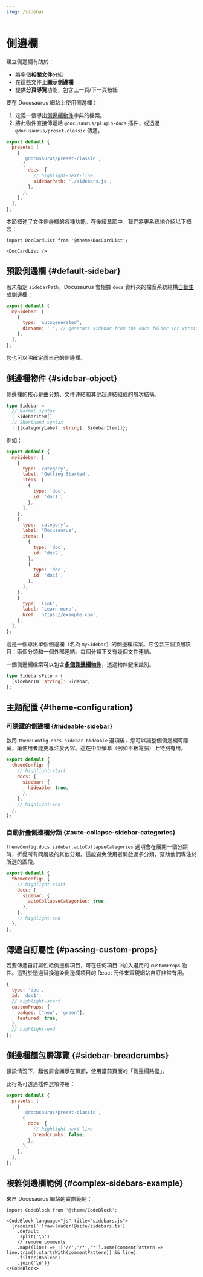 ```yaml
---
slug: /sidebar
---
```


# 側邊欄

建立側邊欄有助於：

- 將多個**相關文件**分組
- 在這些文件上**顯示側邊欄**
- 提供**分頁導覽**功能，包含上一頁/下一頁按鈕

要在 Docusaurus 網站上使用側邊欄：

1. 定義一個導出[側邊欄物件](#sidebar-object)字典的檔案。
2. 將此物件直接傳遞給 `@docusaurus/plugin-docs` 插件，或透過 `@docusaurus/preset-classic` 傳遞。

```js title="docusaurus.config.js"
export default {
  presets: [
    [
      '@docusaurus/preset-classic',
      {
        docs: {
          // highlight-next-line
          sidebarPath: './sidebars.js',
        },
      },
    ],
  ],
};
```

本節概述了文件側邊欄的各種功能。在後續章節中，我們將更系統地介紹以下概念：

```mdx-code-block
import DocCardList from '@theme/DocCardList';

<DocCardList />
```

## 預設側邊欄 {#default-sidebar}

若未指定 `sidebarPath`，Docusaurus 會根據 `docs` 資料夾的檔案系統結構[自動生成側邊欄](autogenerated.mdx)：

```js title="sidebars.js"
export default {
  mySidebar: [
    {
      type: 'autogenerated',
      dirName: '.', // generate sidebar from the docs folder (or versioned_docs/<version>)
    },
  ],
};
```

您也可以明確定義自己的側邊欄。

## 側邊欄物件 {#sidebar-object}

側邊欄的核心是由分類、文件連結和其他超連結組成的層次結構。

```ts
type Sidebar =
  // Normal syntax
  | SidebarItem[]
  // Shorthand syntax
  | {[categoryLabel: string]: SidebarItem[]};
```

例如：

```js title="sidebars.js"
export default {
  mySidebar: [
    {
      type: 'category',
      label: 'Getting Started',
      items: [
        {
          type: 'doc',
          id: 'doc1',
        },
      ],
    },
    {
      type: 'category',
      label: 'Docusaurus',
      items: [
        {
          type: 'doc',
          id: 'doc2',
        },
        {
          type: 'doc',
          id: 'doc3',
        },
      ],
    },
    {
      type: 'link',
      label: 'Learn more',
      href: 'https://example.com',
    },
  ],
};
```

這是一個導出單個側邊欄（名為 `mySidebar`）的側邊欄檔案。它包含三個頂層項目：兩個分類和一個外部連結。每個分類下又有幾個文件連結。

一個側邊欄檔案可以包含[**多個側邊欄物件**](multiple-sidebars.mdx)，透過物件鍵來識別。

```ts
type SidebarsFile = {
  [sidebarID: string]: Sidebar;
};
```

## 主題配置 {#theme-configuration}

### 可隱藏的側邊欄 {#hideable-sidebar}

啟用 `themeConfig.docs.sidebar.hideable` 選項後，您可以讓整個側邊欄可隱藏，讓使用者能更專注於內容。這在中型螢幕（例如平板電腦）上特別有用。

```js title="docusaurus.config.js"
export default {
  themeConfig: {
    // highlight-start
    docs: {
      sidebar: {
        hideable: true,
      },
    },
    // highlight-end
  },
};
```

### 自動折疊側邊欄分類 {#auto-collapse-sidebar-categories}

`themeConfig.docs.sidebar.autoCollapseCategories` 選項會在展開一個分類時，折疊所有同層級的其他分類。這能避免使用者開啟過多分類，幫助他們專注於所選的區段。

```js title="docusaurus.config.js"
export default {
  themeConfig: {
    // highlight-start
    docs: {
      sidebar: {
        autoCollapseCategories: true,
      },
    },
    // highlight-end
  },
};
```

## 傳遞自訂屬性 {#passing-custom-props}

若要傳遞自訂屬性給側邊欄項目，可在任何項目中加入選用的 `customProps` 物件。這對於透過替換渲染側邊欄項目的 React 元件來實現網站自訂非常有用。

```js
{
  type: 'doc',
  id: 'doc1',
  // highlight-start
  customProps: {
    badges: ['new', 'green'],
    featured: true,
  },
  // highlight-end
};
```

## 側邊欄麵包屑導覽 {#sidebar-breadcrumbs}

預設情況下，麵包屑會顯示在頂部，使用當前頁面的「側邊欄路徑」。

此行為可透過插件選項停用：

```js title="docusaurus.config.js"
export default {
  presets: [
    [
      '@docusaurus/preset-classic',
      {
        docs: {
          // highlight-next-line
          breadcrumbs: false,
        },
      },
    ],
  ],
};
```

## 複雜側邊欄範例 {#complex-sidebars-example}

來自 Docusaurus 網站的實際範例：

```mdx-code-block
import CodeBlock from '@theme/CodeBlock';

<CodeBlock language="js" title="sidebars.js">
  {require('!!raw-loader!@site/sidebars.ts')
    .default
    .split('\n')
    // remove comments
    .map((line) => !['//','/*','*'].some(commentPattern => line.trim().startsWith(commentPattern)) && line)
    .filter(Boolean)
    .join('\n')}
</CodeBlock>
```